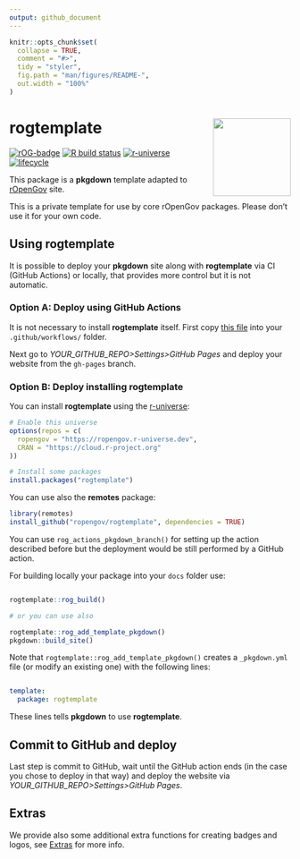 ```yaml
---
output: github_document
---
```


<!-- README.md is generated from README.Rmd. Please edit that file -->

```r
knitr::opts_chunk$set(
  collapse = TRUE,
  comment = "#>",
  tidy = "styler",
  fig.path = "man/figures/README-",
  out.width = "100%"
)
```

# rogtemplate <a href='https://ropengov.github.io/rogtemplate/'><img src='man/figures/logo.png' align="right" height="139" /></a>

<!-- badges: start -->
[![rOG-badge](https://ropengov.github.io/rogtemplate//reference/figures/ropengov-badge.svg)](https://ropengov.org/)
[![R build status](https://github.com/ropengov/rogtemplate/workflows/R-CMD-check/badge.svg)](https://github.com/rOpenGov/rogtemplate/actions)
[![r-universe](https://ropengov.r-universe.dev/badges/rogtemplate)](https://ropengov.r-universe.dev/)
[![lifecycle](https://lifecycle.r-lib.org/articles/figures/lifecycle-experimental.svg)](https://lifecycle.r-lib.org/articles/stages.html#experimental)
<!-- badges: end -->


This package is a **pkgdown** template adapted to 
[rOpenGov](https://ropengov.org/) site.

This is a private template for use by core rOpenGov packages. 
Please don’t use it for your own code.


## Using rogtemplate

It is possible to deploy your **pkgdown** site along with **rogtemplate**
via CI (GitHub Actions) or locally, that provides more control but it is
not automatic.

### Option A: Deploy using GitHub Actions

It is not necessary to install **rogtemplate** itself. First copy [this
file](https://github.com/rOpenGov/rogtemplate/blob/main/inst/yaml/rogtemplate-gh-pages.yaml)
into your `.github/workflows/` folder.

Next go to *YOUR_GITHUB_REPO>Settings>GitHub Pages* and deploy your website from the `gh-pages` branch.

### Option B: Deploy installing rogtemplate


You can install **rogtemplate** using the
[r-universe](https://ropengov.r-universe.dev/ui):

```r
# Enable this universe
options(repos = c(
  ropengov = "https://ropengov.r-universe.dev",
  CRAN = "https://cloud.r-project.org"
))

# Install some packages
install.packages("rogtemplate")
```

You can use also the **remotes** package:

``` r
library(remotes)
install_github("ropengov/rogtemplate", dependencies = TRUE)
```

You can use `rog_actions_pkgdown_branch()`
for setting up the action described before but the deployment would be still
performed by a GitHub action.

For building locally your package into your `docs` folder use:

``` r

rogtemplate::rog_build()

# or you can use also

rogtemplate::rog_add_template_pkgdown()
pkgdown::build_site()
```

Note that `rogtemplate::rog_add_template_pkgdown()` creates a `_pkgdown.yml` 
file (or modify an existing one) with the following lines:

```yaml

template:
  package: rogtemplate
```

These lines tells **pkgdown** to use **rogtemplate**.


## Commit to GitHub and deploy

Last step is commit to GitHub, wait until the GitHub action ends (in the
case you chose to deploy in that way) and deploy the website via
*YOUR\_GITHUB\_REPO\>Settings\>GitHub Pages*.
 

## Extras

We provide also some additional extra functions for creating badges and logos,
see [Extras](https://ropengov.github.io/rogtemplate/reference/index.html) for more info.
